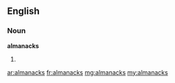 ==English==

===Noun===
'''almanacks'''

#{{plural of|almanack}}

[[ar:almanacks]]
[[fr:almanacks]]
[[mg:almanacks]]
[[my:almanacks]]